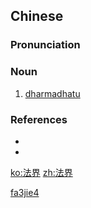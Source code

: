 ==Chinese==
{{zh-forms}}

===Pronunciation===
{{zh-pron
|m=fǎjiè
|mn=hoat-kài
|cat=n
}}

===Noun===
{{zh-noun}}

# {{lb|zh|Buddhism}} [[w:dharmadhatu|dharmadhatu]]

===References===
* {{pedialite|法界|lang=zh}}
* {{pedialite|dharmadhatu}}

[[Category:zh:Buddhism|fa3jie4]]

[[ko:法界]]
[[zh:法界]]